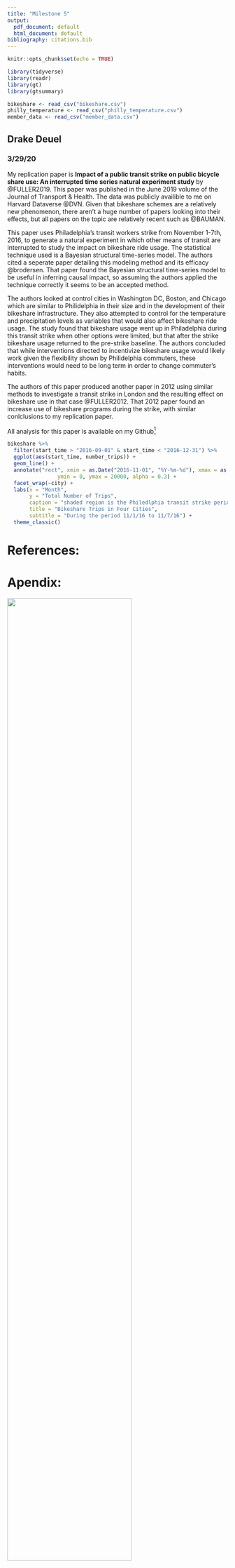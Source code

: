 ```yaml
---
title: "Milestone 5"
output:
  pdf_document: default
  html_document: default
bibliography: citations.bib
---
```


```r
knitr::opts_chunk$set(echo = TRUE)

library(tidyverse)
library(readr)
library(gt)
library(gtsummary)

bikeshare <- read_csv("bikeshare.csv")
philly_temperature <- read_csv("philly_temperature.csv")
member_data <- read_csv("member_data.csv")
```

## Drake Deuel

### 3/29/20

My replication paper is **Impact of a public transit strike on public bicycle share use: An interrupted time series natural experiment study** by @FULLER2019. This paper was published in the June 2019 volume of the Journal of Transport & Health. The data was publicly availible to me on Harvard Dataverse @DVN. Given that bikeshare schemes are a relatively new phenomenon, there aren't a huge number of papers looking into their effects, but all papers on the topic are relatively recent such as @BAUMAN.

This paper uses Philadelphia's transit workers strike from November 1-7th, 2016, to generate a natural experiment in which other means of transit are interrupted to study the impact on bikeshare ride usage. The statistical technique used is a Bayesian structural time-series model. The authors cited a seperate paper detailing this modeling method and its efficacy @brodersen. That paper found the Bayesian structural time-series model to be useful in inferring causal impact, so assuming the authors applied the technique correctly it seems to be an accepted method. 

The authors looked at control cities in Washington DC, Boston, and Chicago which are similar to Philidelphia in their size and in the development of their bikeshare infrastructure. They also attempted to control for the temperature and precipitation levels as variables that would also affect bikeshare ride usage. The study found that bikeshare usage went up in Philadelphia during this transit strike when other options were limited, but that after the strike bikeshare usage returned to the pre-strike baseline. The authors concluded that while interventions directed to incentivize bikeshare usage would likely work given the flexibility shown by Philidelphia commuters, these interventions would need to be long term in order to change commuter's habits. 

The authors of this paper produced another paper in 2012 using similar methods to investigate a transit strike in London and the resulting effect on bikeshare use in that case @FULLER2012. That 2012 paper found an increase use of bikeshare programs during the strike, with similar conlclusions to my replication paper.

All analysis for this paper is available on my Github^[https://github.com/ddeuel/1006-project]


```r

bikeshare %>%
  filter(start_time > "2016-09-01" & start_time < "2016-12-31") %>%
  ggplot(aes(start_time, number_trips)) +
  geom_line() +
  annotate("rect", xmin = as.Date("2016-11-01", "%Y-%m-%d"), xmax = as.Date("2016-11-07", "%Y-%m-%d"), 
                ymin = 0, ymax = 20000, alpha = 0.3) +
  facet_wrap(~city) + 
  labs(x = "Month",
       y = "Total Number of Trips",
       caption = "shaded region is the Philedlphia transit strike period",
       title = "Bikeshare Trips in Four Cities",
       subtitle = "During the period 11/1/16 to 11/7/16") +
  theme_classic()
```

# References:

<div id="refs"></div>

\newpage

# Apendix:

![](example_table.png){#id .class width=75% height=75%}

This was the only table used in my replication paper. It includes data from their entire analysis, so I would have to replicate everything to copy the table. That seemed outside the scope of this part of the specification, so I created an unrelated table instead.

```r

bikeshare %>%
  filter(city == "Philly") %>%
  filter(passholder_type == "Indego30") %>%
  filter(month == 10 & day > 26 | month == 11 & day < 11) %>%
  select(month, day, number_trips) %>%
  gt() %>%
  tab_header(
    title = "Philly Bikeshare Data",
    subtitle = "Strike Period: 11/1 to 11/7"
  ) %>%
  cols_label(
    month = "Month",
    day = "Day",
    number_trips = "Number of Trips"
  )

```
